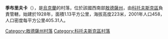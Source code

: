 {{coord|47|52|12|N|29|24|40|E|scale:30000|display=title}}

'''季布里夫卡'''（{{lang-uk|Дібрівка}}），是[[烏克蘭|烏克蘭]]的村落，位於該國西南部[[敖德薩州|敖德薩州]]，由[[科托夫斯克區|科托夫斯克區]]負責管轄，始建於1928年，面積1.13平方公里，海拔高度223米，2001年人口458，人口密度每平方公里405.31人。

{{DEFAULTSORT:Дібрівка}}
[[Category:敖德薩州村落|Category:敖德薩州村落]]
[[Category:科托夫斯克區村落|Category:科托夫斯克區村落]]


{{Odessa-geo-stub}}